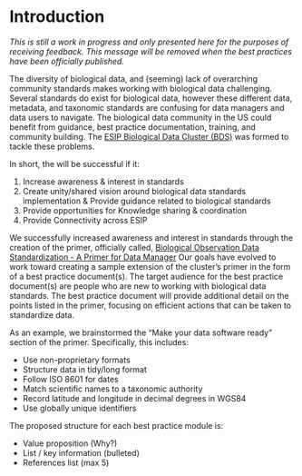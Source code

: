 # Introduction

*This is still a work in progress and only presented here for the purposes of receiving feedback.  This message will be removed when the best practices have been officially published.*

The diversity of biological data, and (seeming) lack of overarching community standards makes working with biological data challenging. Several standards do exist for biological data, however these different data, metadata, and taxonomic standards are confusing for data managers and data users to navigate. The biological data community in the US could benefit from guidance, best practice documentation, training, and community building. The [ESIP Biological Data Cluster (BDS)](https://wiki.esipfed.org/Biological_Data_Standards_Cluster) was formed to tackle these problems.

In short, the will be successful if it:

1. Increase awareness & interest in standards
1. Create unity/shared vision around biological data standards implementation & Provide guidance related to biological standards
1. Provide opportunities for Knowledge sharing & coordination 
1. Provide Connectivity across ESIP

We successfully increased awareness and interest in standards through the creation of the primer, officially called, [Biological Observation Data Standardization - A Primer for Data Manager](https://doi.org/10.6084/m9.figshare.16806712.v1) Our goals have evolved to work toward creating a sample extension of the cluster’s primer in the form of a best practice document(s). The target audience for the best practice document(s) are people who are new to working with biological data standards. The best practice document will provide additional detail on the points listed in the primer, focusing on efficient actions that can be taken to standardize data.

\newpage

As an example, we brainstormed the “Make your data software ready” section of the primer. Specifically, this includes:


- Use non-proprietary formats
- Structure data in tidy/long format
- Follow ISO 8601 for dates
- Match scientific names to a taxonomic authority
- Record latitude and longitude in decimal degrees in WGS84
- Use globally unique identifiers

The proposed structure for each best practice module is:

- Value proposition (Why?)
- List / key information (bulleted) 
- References list (max 5)